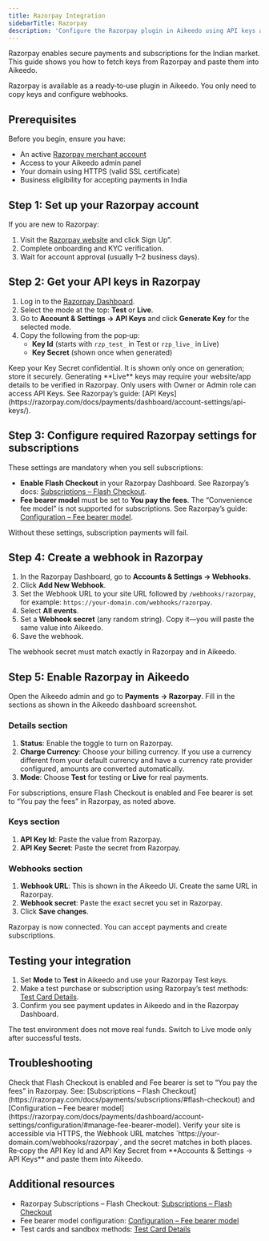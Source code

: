 ```yaml
---
title: Razorpay Integration
sidebarTitle: Razorpay
description: 'Configure the Razorpay plugin in Aikeedo using API keys and webhooks.'
---
```


Razorpay enables secure payments and subscriptions for the Indian market. This guide shows you how to fetch keys from Razorpay and paste them into Aikeedo.

<Note>
  Razorpay is available as a ready‑to‑use plugin in Aikeedo. You only need to copy keys and configure webhooks.
</Note>

## Prerequisites

Before you begin, ensure you have:

- An active [Razorpay merchant account](https://razorpay.com/)
- Access to your Aikeedo admin panel
- Your domain using HTTPS (valid SSL certificate)
- Business eligibility for accepting payments in India

## Step 1: Set up your Razorpay account

If you are new to Razorpay:

1. Visit the [Razorpay website](https://razorpay.com/) and click Sign Up”.
2. Complete onboarding and KYC verification.
3. Wait for account approval (usually 1–2 business days).

## Step 2: Get your API keys in Razorpay

1. Log in to the [Razorpay Dashboard](https://dashboard.razorpay.com/).
2. Select the mode at the top: **Test** or **Live**.
3. Go to **Account & Settings → API Keys** and click **Generate Key** for the selected mode.
4. Copy the following from the pop‑up:
   - **Key Id** (starts with `rzp_test_` in Test or `rzp_live_` in Live)
   - **Key Secret** (shown once when generated)

<Warning>
  Keep your Key Secret confidential. It is shown only once on generation; store it securely.
</Warning>

<Info>
  Generating **Live** keys may require your website/app details to be verified in Razorpay. Only users with Owner or Admin role can access API Keys. See Razorpay’s guide: [API Keys](https://razorpay.com/docs/payments/dashboard/account-settings/api-keys/).
</Info>

## Step 3: Configure required Razorpay settings for subscriptions

These settings are mandatory when you sell subscriptions:

- **Enable Flash Checkout** in your Razorpay Dashboard. See Razorpay’s docs: [Subscriptions – Flash Checkout](https://razorpay.com/docs/payments/subscriptions/#flash-checkout).
- **Fee bearer model** must be set to **You pay the fees**. The “Convenience fee model” is not supported for subscriptions. See Razorpay’s guide: [Configuration – Fee bearer model](https://razorpay.com/docs/payments/dashboard/account-settings/configuration/#manage-fee-bearer-model).

<Warning>
  Without these settings, subscription payments will fail.
</Warning>

## Step 4: Create a webhook in Razorpay

1. In the Razorpay Dashboard, go to **Accounts & Settings → Webhooks**.
2. Click **Add New Webhook**.
3. Set the Webhook URL to your site URL followed by `/webhooks/razorpay`, for example: `https://your-domain.com/webhooks/razorpay`.
4. Select **All events**.
5. Set a **Webhook secret** (any random string). Copy it—you will paste the same value into Aikeedo.
6. Save the webhook.

<Tip>
  The webhook secret must match exactly in Razorpay and in Aikeedo.
</Tip>

## Step 5: Enable Razorpay in Aikeedo

Open the Aikeedo admin and go to **Payments → Razorpay**. Fill in the sections as shown in the Aikeedo dashboard screenshot.

### Details section

1. **Status**: Enable the toggle to turn on Razorpay.
2. **Charge Currency**: Choose your billing currency. If you use a currency different from your default currency and have a currency rate provider configured, amounts are converted automatically.
3. **Mode**: Choose **Test** for testing or **Live** for real payments.

<Info>
  For subscriptions, ensure Flash Checkout is enabled and Fee bearer is set to “You pay the fees” in Razorpay, as noted above.
</Info>

### Keys section

1. **API Key Id**: Paste the value from Razorpay.
2. **API Key Secret**: Paste the secret from Razorpay.

### Webhooks section

1. **Webhook URL**: This is shown in the Aikeedo UI. Create the same URL in Razorpay.
2. **Webhook secret**: Paste the exact secret you set in Razorpay.
3. Click **Save changes**.

<Check>
  Razorpay is now connected. You can accept payments and create subscriptions.
</Check>

## Testing your integration

1. Set **Mode** to **Test** in Aikeedo and use your Razorpay Test keys.
2. Make a test purchase or subscription using Razorpay’s test methods: [Test Card Details](https://razorpay.com/docs/payments/payments/test-card-details/).
3. Confirm you see payment updates in Aikeedo and in the Razorpay Dashboard.

<Note>
  The test environment does not move real funds. Switch to Live mode only after successful tests.
</Note>

## Troubleshooting

<AccordionGroup>
<Accordion title="Subscription payments fail">
  Check that Flash Checkout is enabled and Fee bearer is set to “You pay the fees” in Razorpay. See: [Subscriptions – Flash Checkout](https://razorpay.com/docs/payments/subscriptions/#flash-checkout) and [Configuration – Fee bearer model](https://razorpay.com/docs/payments/dashboard/account-settings/configuration/#manage-fee-bearer-model).
</Accordion>

<Accordion title="No webhook events received">
  Verify your site is accessible via HTTPS, the Webhook URL matches `https://your-domain.com/webhooks/razorpay`, and the secret matches in both places.
</Accordion>

<Accordion title="Invalid API credentials">
  Re‑copy the API Key Id and API Key Secret from **Accounts & Settings → API Keys** and paste them into Aikeedo.
</Accordion>
</AccordionGroup>

## Additional resources

- Razorpay Subscriptions – Flash Checkout: [Subscriptions – Flash Checkout](https://razorpay.com/docs/payments/subscriptions/#flash-checkout)
- Fee bearer model configuration: [Configuration – Fee bearer model](https://razorpay.com/docs/payments/dashboard/account-settings/configuration/#manage-fee-bearer-model)
- Test cards and sandbox methods: [Test Card Details](https://razorpay.com/docs/payments/payments/test-card-details/)
